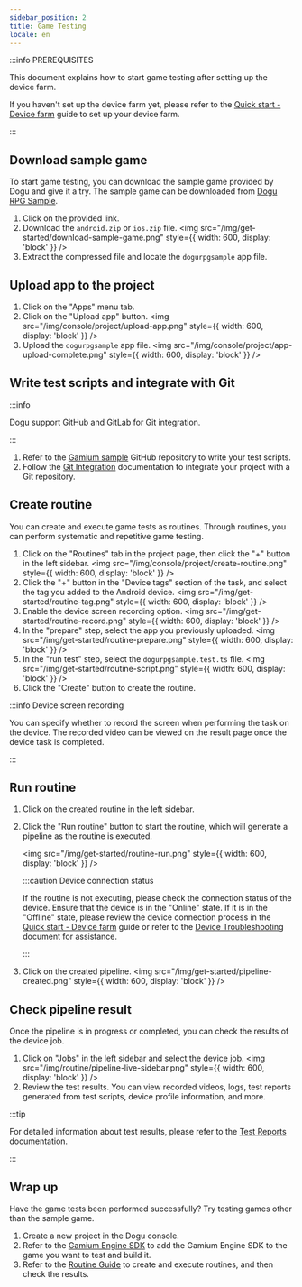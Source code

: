 ```yaml
---
sidebar_position: 2
title: Game Testing
locale: en
---
```


:::info PREREQUISITES

This document explains how to start game testing after setting up the device farm.

If you haven't set up the device farm yet, please refer to the [Quick start - Device farm](/get-started/tutorials/game/device-farm) guide to set up your device farm.

:::

## Download sample game

To start game testing, you can download the sample game provided by Dogu and give it a try.
The sample game can be downloaded from [Dogu RPG Sample](https://github.com/dogu-team/gamium-unity-samples/releases?q=DoguRpgSample&expanded=true).

1. Click on the provided link.
2. Download the `android.zip` or `ios.zip` file.
   <img
     src="/img/get-started/download-sample-game.png"
     style={{ width: 600, display: 'block' }}
   />
3. Extract the compressed file and locate the `dogurpgsample` app file.

## Upload app to the project

1. Click on the "Apps" menu tab.
2. Click on the "Upload app" button.
   <img
     src="/img/console/project/upload-app.png"
     style={{ width: 600, display: 'block' }}
   />
3. Upload the `dogurpgsample` app file.
   <img
     src="/img/console/project/app-upload-complete.png"
     style={{ width: 600, display: 'block' }}
   />

## Write test scripts and integrate with Git

:::info

Dogu support GitHub and GitLab for Git integration.

:::

1. Refer to the [Gamium sample](https://github.com/dogu-team/dogu-examples/tree/main/game/desktop/gamium/typescript) GitHub repository to write your test scripts.
2. Follow the [Git Integration](/management/project/git-integration) documentation to integrate your project with a Git repository.

## Create routine

You can create and execute game tests as routines. Through routines, you can perform systematic and repetitive game testing.

1. Click on the "Routines" tab in the project page, then click the "+" button in the left sidebar.
   <img
     src="/img/console/project/create-routine.png"
     style={{ width: 600, display: 'block' }}
   />
2. Click the "+" button in the "Device tags" section of the task, and select the tag you added to the Android device.
   <img
     src="/img/get-started/routine-tag.png"
     style={{ width: 600, display: 'block' }}
   />
3. Enable the device screen recording option.
   <img
     src="/img/get-started/routine-record.png"
     style={{ width: 600, display: 'block' }}
   />
4. In the "prepare" step, select the app you previously uploaded.
   <img
     src="/img/get-started/routine-prepare.png"
     style={{ width: 600, display: 'block' }}
   />
5. In the "run test" step, select the `dogurpgsample.test.ts` file.
   <img
     src="/img/get-started/routine-script.png"
     style={{ width: 600, display: 'block' }}
   />
6. Click the "Create" button to create the routine.

:::info Device screen recording

You can specify whether to record the screen when performing the task on the device. The recorded video can be viewed on the result page once the device task is completed.

:::

## Run routine

1. Click on the created routine in the left sidebar.
2. Click the "Run routine" button to start the routine, which will generate a pipeline as the routine is executed.

   <img
     src="/img/get-started/routine-run.png"
     style={{ width: 600, display: 'block' }}
   />
   <br />

   :::caution Device connection status

   If the routine is not executing, please check the connection status of the device. Ensure that the device is in the "Online" state. If it is in the "Offline" state, please review the device connection process in the [Quick start - Device farm](/get-started/tutorials/game/device-farm) guide or refer to the [Device Troubleshooting](/device-farm/device/trouble-shooting) document for assistance.

   :::

3. Click on the created pipeline.
   <img
     src="/img/get-started/pipeline-created.png"
     style={{ width: 600, display: 'block' }}
   />

## Check pipeline result

Once the pipeline is in progress or completed, you can check the results of the device job.

1. Click on "Jobs" in the left sidebar and select the device job.
   <img
     src="/img/routine/pipeline-live-sidebar.png"
     style={{ width: 600, display: 'block' }}
   />
2. Review the test results. You can view recorded videos, logs, test reports generated from test scripts, device profile information, and more.

:::tip

For detailed information about test results, please refer to the [Test Reports](/test-report) documentation.

:::

## Wrap up

Have the game tests been performed successfully? Try testing games other than the sample game.

1. Create a new project in the Dogu console.
2. Refer to the [Gamium Engine SDK](https://gamium.dogutech.io/docs/engine/unity/project-configuration) to add the Gamium Engine SDK to the game you want to test and build it.
3. Refer to the [Routine Guide](/routine/routines) to create and execute routines, and then check the results.
